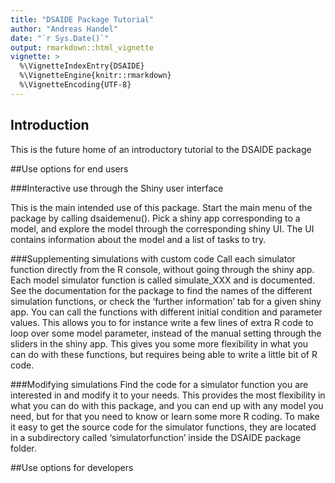 ```yaml
---
title: "DSAIDE Package Tutorial"
author: "Andreas Handel"
date: "`r Sys.Date()`"
output: rmarkdown::html_vignette
vignette: >
  %\VignetteIndexEntry{DSAIDE}
  %\VignetteEngine{knitr::rmarkdown}
  %\VignetteEncoding{UTF-8}
---
```





## Introduction


This is the future home of an introductory tutorial to the DSAIDE package



##Use options for end users


###Interactive use through the Shiny user interface

This is the main intended use of this package.
Start the main menu of the package by calling dsaidemenu(). 
Pick a shiny app corresponding to a model, and explore the model through the corresponding shiny UI. The UI contains information about the model and a list of tasks to try. 


###Supplementing simulations with custom code
Call each simulator function directly from the R console, without going
  through the shiny app. Each model simulator function is called simulate_XXX
  and is documented. See the documentation for the package to find the names
  of the different simulation functions, or check the 'further information' 
  tab for a given shiny app. 
  You can call the functions with different initial condition and parameter values. 
  This allows you to for instance write a few
  lines of extra R code to loop over some model parameter, instead of the manual setting
  through the sliders in the shiny app. This gives you
  some more flexibility in what you can do with these functions, but requires
  being able to write a little bit of R code.

###Modifying simulations
Find the code for a simulator function you are interested in and modify
  it to your needs. This provides the most flexibility in what you can do with 
  this package, and you can end up with any model you need, 
  but for that you need to know or learn some
  more R coding. To make it easy to get the source code for the simulator functions,
  they are located in a subdirectory called 'simulatorfunction' inside the DSAIDE 
  package folder.




##Use options for developers



